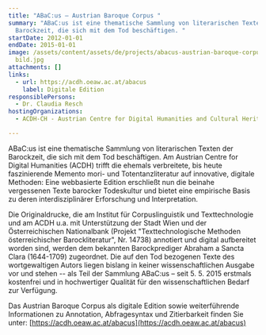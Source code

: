 ```yaml
---
title: "ABaC:us – Austrian Baroque Corpus "
summary: "ABaC:us ist eine thematische Sammlung von literarischen Texten der
  Barockzeit, die sich mit dem Tod beschäftigen. "
startDate: 2012-01-01
endDate: 2015-01-01
image: /assets/content/assets/de/projects/abacus-austrian-baroque-corpus/ABaCus_website
  bild.jpg
attachments: []
links:
  - url: https://acdh.oeaw.ac.at/abacus
    label: Digitale Edition
responsiblePersons:
  - Dr. Claudia Resch
hostingOrganizations:
  - ACDH-CH - Austrian Centre for Digital Humanities and Cultural Heritage

---
```

ABaC:us ist eine thematische Sammlung von literarischen Texten der Barockzeit, die sich mit dem Tod beschäftigen. Am Austrian Centre for Digital Humanities (ACDH) trifft die ehemals verbreitete, bis heute faszinierende Memento mori- und Totentanzliteratur auf innovative, digitale Methoden: Eine webbasierte Edition erschließt nun die beinahe vergessenen Texte barocker Todeskultur und bietet eine empirische Basis zu deren interdisziplinärer Erforschung und Interpretation.

Die Originaldrucke, die am Institut für Corpuslinguistik und Texttechnologie und am ACDH u.a. mit Unterstützung der Stadt Wien und der Österreichischen Nationalbank (Projekt "Texttechnologische Methoden österreichischer Barockliteratur", Nr. 14738) annotiert und digital aufbereitet worden sind, werden dem bekannten Barockprediger Abraham a Sancta Clara (1644-1709) zugeordnet. Die auf den Tod bezogenen Texte des wortgewaltigen Autors liegen bislang in keiner wissenschaftlichen Ausgabe vor und stehen -- als Teil der Sammlung ABaC:us – seit 5. 5. 2015 erstmals kostenfrei und in hochwertiger Qualität für den wissenschaftlichen Bedarf zur Verfügung.

Das Austrian Baroque Corpus als digitale Edition sowie weiterführende Informationen zu Annotation, Abfragesyntax und Zitierbarkeit finden Sie unter: [https://acdh.oeaw.ac.at/abacus](https://acdh.oeaw.ac.at/abacus)
